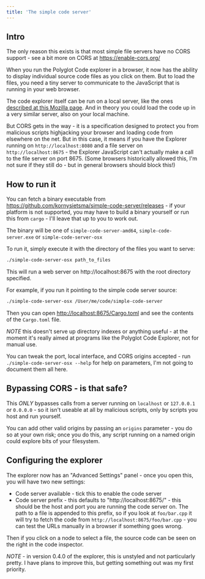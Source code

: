 ```yaml
---
title: 'The simple code server'
---
```


## Intro

The only reason this exists is that most simple file servers have no CORS support - see a bit more on CORS at <https://enable-cors.org/>

When you run the Polyglot Code explorer in a browser, it now has the ability to display individual source code files as you click on them.  But to load the files, you need a tiny server to communicate to the JavaScript that is running in your web browser.

The code explorer itself can be run on a local server, like the ones [described at this Mozilla page](https://developer.mozilla.org/en-US/docs/Learn/Common_questions/set_up_a_local_testing_server).  And in theory you could load the code up in a very similar server, also on your local machine.

But CORS gets in the way - it is a specification designed to protect you from malicious scripts highjacking your browser and loading code from elsewhere on the net.  But in this case, it means if you have the Explorer running on `http://localhost:8080` and a file server on `http://localhost:8675` - the Explorer JavaScript can't actually make a call to the file server on port 8675.  (Some browsers historically allowed this, I'm not sure if they still do - but in general browsers should block this!)

## How to run it

You can fetch a binary executable from <https://github.com/kornysietsma/simple-code-server/releases> - if your platform is not supported, you may have to build a binary yourself or run this from `cargo` - I'll leave that up to you to work out.

The binary will be one of `simple-code-server-amd64`, `simple-code-server.exe` or `simple-code-server-osx` 

To run it, simply execute it with the directory of the files you want to serve:

~~~bash
./simple-code-server-osx path_to_files
~~~

This will run a web server on http://localhost:8675 with the root directory specified.

For example, if you run it pointing to the simple code server source:

~~~bash
./simple-code-server-osx /User/me/code/simple-code-server
~~~

Then you can open <http://localhost:8675/Cargo.toml> and see the contents of the `Cargo.toml` file.

*NOTE* this doesn't serve up directory indexes or anything useful - at the moment it's really aimed at programs like the Polyglot Code Explorer, not for manual use.

You can tweak the port, local interface, and CORS origins accepted - run `./simple-code-server-osx --help` for help on parameters, I'm not going to document them all here.

## Bypassing CORS - is that safe?

This *ONLY* bypasses calls from a server running on `localhost` or `127.0.0.1` or `0.0.0.0` - so it isn't useable at all by malicious scripts, only by scripts you host and run yourself.

You can add other valid origins by passing an `origins` parameter - you do so at your own risk; once you do this, any script running on a named origin could explore bits of your filesystem.

## Configuring the explorer

The explorer now has an "Advanced Settings" panel - once you open this, you will have two new settings:
- Code server available - tick this to enable the code server
- Code server prefix - this defaults to "http://localhost:8675/" - this should be the host and port you are running the code server on.  The path to a file is appended to this prefix, so if you look at `foo/bar.cpp` it will try to fetch the code from `http://localhost:8675/foo/bar.cpp` - you can test the URLs manually in a browser if something goes wrong.

Then if you click on a node to select a file, the source code can be seen on the right in the code inspector.

*NOTE* - in version 0.4.0 of the explorer, this is unstyled and not particularly pretty.  I have plans to improve this, but getting something out was my first priority.
